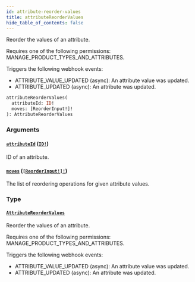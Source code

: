 ```yaml
---
id: attribute-reorder-values
title: attributeReorderValues
hide_table_of_contents: false
---
```


Reorder the values of an attribute.

Requires one of the following permissions: MANAGE_PRODUCT_TYPES_AND_ATTRIBUTES.

Triggers the following webhook events:

- ATTRIBUTE_VALUE_UPDATED (async): An attribute value was updated.
- ATTRIBUTE_UPDATED (async): An attribute was updated.

```graphql
attributeReorderValues(
  attributeId: ID!
  moves: [ReorderInput!]!
): AttributeReorderValues
```

### Arguments

#### [`attributeId`](#) ([`ID!`](../../../developer/api-reference/scalars/id))

ID of an attribute.

#### [`moves`](#) ([`[ReorderInput!]!`](../../../developer/api-reference/inputs/reorder-input))

The list of reordering operations for given attribute values.

### Type

#### [`AttributeReorderValues`](../../../developer/api-reference/objects/attribute-reorder-values)

Reorder the values of an attribute.

Requires one of the following permissions: MANAGE_PRODUCT_TYPES_AND_ATTRIBUTES.

Triggers the following webhook events:

- ATTRIBUTE_VALUE_UPDATED (async): An attribute value was updated.
- ATTRIBUTE_UPDATED (async): An attribute was updated.
